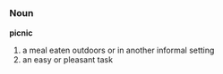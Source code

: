 =={{en}}==
===Noun===
'''picnic'''
#a meal eaten outdoors or in another informal setting
#an easy or pleasant task